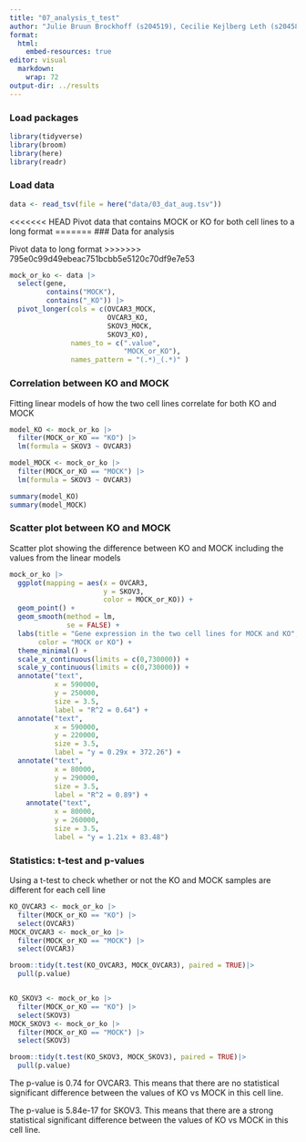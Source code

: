 ```yaml
---
title: "07_analysis_t_test"
author: "Julie Bruun Brockhoff (s204519), Cecilie Kejlberg Leth (s204584), Amalie Drud Nielsen (s204560), Chrysillis Hellemann Polhaus (s153664), Lise Lotte Eriksen (s154123)"
format: 
  html:
    embed-resources: true
editor: visual
  markdown: 
    wrap: 72
output-dir: ../results
---
```


### Load packages

```r
library(tidyverse)
library(broom)
library(here)
library(readr)
```

### Load data

```r
data <- read_tsv(file = here("data/03_dat_aug.tsv"))
```

<<<<<<< HEAD
Pivot data that contains MOCK or KO for both cell lines to a long format
=======
### Data for analysis

Pivot data to long format
>>>>>>> 795e0c99d49ebeac751bcbb5e5120c70df9e7e53

```r
mock_or_ko <- data |> 
  select(gene,
         contains("MOCK"), 
         contains("_KO")) |> 
  pivot_longer(cols = c(OVCAR3_MOCK, 
                        OVCAR3_KO, 
                        SKOV3_MOCK, 
                        SKOV3_KO), 
               names_to = c(".value", 
                            "MOCK_or_KO"), 
               names_pattern = "(.*)_(.*)" )
```

### Correlation between KO and MOCK

Fitting linear models of how the two cell lines correlate for both KO and MOCK

```r
model_KO <- mock_or_ko |> 
  filter(MOCK_or_KO == "KO") |> 
  lm(formula = SKOV3 ~ OVCAR3)

model_MOCK <- mock_or_ko |> 
  filter(MOCK_or_KO == "MOCK") |> 
  lm(formula = SKOV3 ~ OVCAR3)

summary(model_KO)
summary(model_MOCK)
```

### Scatter plot between KO and MOCK

Scatter plot showing the difference between KO and MOCK including the values from the linear models

```r
mock_or_ko |> 
  ggplot(mapping = aes(x = OVCAR3, 
                       y = SKOV3, 
                       color = MOCK_or_KO)) +
  geom_point() + 
  geom_smooth(method = lm,
              se = FALSE) +
  labs(title = "Gene expression in the two cell lines for MOCK and KO",
       color = "MOCK or KO") +
  theme_minimal() +
  scale_x_continuous(limits = c(0,730000)) +
  scale_y_continuous(limits = c(0,730000)) +
  annotate("text", 
           x = 590000, 
           y = 250000, 
           size = 3.5,
           label = "R^2 = 0.64") +
  annotate("text", 
           x = 590000, 
           y = 220000, 
           size = 3.5,
           label = "y = 0.29x + 372.26") +
  annotate("text", 
           x = 80000, 
           y = 290000, 
           size = 3.5,
           label = "R^2 = 0.89") +
    annotate("text", 
           x = 80000, 
           y = 260000, 
           size = 3.5,
           label = "y = 1.21x + 83.48")

```

### Statistics: t-test and p-values

Using a t-test to check whether or not the KO and MOCK samples are different for each cell line

```r
KO_OVCAR3 <- mock_or_ko |> 
  filter(MOCK_or_KO == "KO") |> 
  select(OVCAR3)
MOCK_OVCAR3 <- mock_or_ko |> 
  filter(MOCK_or_KO == "MOCK") |> 
  select(OVCAR3)

broom::tidy(t.test(KO_OVCAR3, MOCK_OVCAR3), paired = TRUE)|> 
  pull(p.value)


KO_SKOV3 <- mock_or_ko |> 
  filter(MOCK_or_KO == "KO") |> 
  select(SKOV3)
MOCK_SKOV3 <- mock_or_ko |> 
  filter(MOCK_or_KO == "MOCK") |> 
  select(SKOV3)

broom::tidy(t.test(KO_SKOV3, MOCK_SKOV3), paired = TRUE)|> 
  pull(p.value)
```

The p-value is 0.74 for OVCAR3. This means that there are no statistical significant difference between the values of KO vs MOCK in this cell line.

The p-value is 5.84e-17 for SKOV3. This means that there are a strong statistical significant difference between the values of KO vs MOCK in this cell line.
